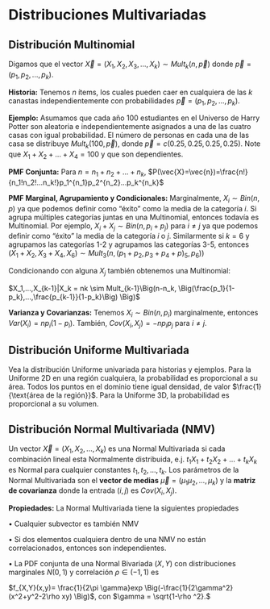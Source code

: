 # Distribuciones Multivariadas {#multi}

## Distribución Multinomial
Digamos que el vector $\vec{X}=(X_1, X_2,X_3,...,X_k)\sim Mult_k(n,\vec{p})$ donde $\vec{p}=(p_1,p_2,...,p_k)$.

$\textbf{Historia:}$ Tenemos $n$ ítems, los cuales pueden caer en cualquiera de las $k$ canastas independientemente con probabilidades $\vec{p}=(p_1,p_2,...,p_k)$.

$\textbf{Ejemplo:}$ Asumamos que cada año 100 estudiantes en el Universo de Harry Potter son aleatoria e independientemente asignados a una de las cuatro casas con igual probabilidad. El número de personas en cada una de las casa se distribuye $Mult_k(100, \vec{p})$, donde $\vec{p}=c(0.25,0.25,0.25,0.25).$ Note que $X_1 + X_2 + ... + X_4=100$ y que son dependientes.

$\textbf{PMF Conjunta:}$ Para $n=n_1+n_2+...+n_k$,
$P(\vec{X}=\vec{n})=\frac{n!}{n_1!n_2!...n_k!}p_1^{n_1}p_2^{n_2}...p_k^{n_k}$

$\textbf{PMF Marginal, Agrupamiento y Condicionales:}$ Marginalmente, $X_i \sim Bin(n,p)$ ya que podemos definir como "éxito" como la media de la categoría $i$. Si agrupa múltiples categorías juntas en una Multinomial, entonces todavía es Multinomial. Por ejemplo, $X_i + X_j \sim Bin(n, p_i + p_j)$ para $i \ne j$  ya que podemos definir como "éxito" la media de la categoría $i$ o $j$. Similarmente si $k=6$ y agrupamos las categorías 1-2 y agrupamos las categorías 3-5, entonces $(X_1 + X_2, X_3 + X_4, X_6) \sim Mult_3(n, (p_1+p_2, p_3+p_4+p)_5, p_6))$

Condicionando con alguna $X_j$ también obtenemos una Multinomial:

$X_1,...,X_{k-1}|X_k = nk \sim Mult_{k-1}\Big(n-n_k, \Big(\frac{p_1}{1-p_k},...,\frac{p_{k-1}}{1-p_k}\Big) \Big)$

$\textbf{Varianza y Covarianzas:}$ Tenemos $X_i \sim Bin(n,p_i)$ marginalmente, entonces $Var(X_i)=np_i(1-p_i)$. También, $Cov(X_i, X_j)=-np_ip_j$ para $i \ne j$.


## Distribución Uniforme Multivariada
Vea la distribución Uniforme univariada para historias y ejemplos. Para la Uniforme 2D en una región cualquiera, la probabilidad es proporcional a su área. Todos los puntos en el dominio tiene igual densidad, de valor $\frac{1}{\text{área de la región}}$. Para la Uniforme 3D, la probabilidad es proporcional a su volumen. 

## Distribución Normal Multivariada (NMV)
Un vector $\vec{X}=(X_1, X_2, ..., X_k)$ es una Normal Multivariada si cada combinación lineal esta Normalmente distribuida, e.j. $t_1X_1 + t_2 X_2 + ...+t_kX_k$ es Normal para cualquier constantes $t_1, t_2,...,t_k$. Los parámetros de la Normal Multivariada son el $\textbf{vector de medias}$ $\vec{\mu}=(\mu_1 \mu_2,...,\mu_k)$ y la $\textbf{matriz de covarianza}$ donde la entrada $(i,j)$ es $Cov(X_i,X_j)$.

$\textbf{Propiedades:}$ La Normal Multivariada tiene la siguientes propiedades

$\bullet$ Cualquier subvector es también NMV

$\bullet$ Si dos elementos cualquiera dentro de una NMV no están correlacionados, entonces son independientes.

$\bullet$ La PDF conjunta de una Normal Bivariada $(X,Y)$ con distribuciones marginales $N(0,1)$ y correlación $\rho \in (-1,1)$ es

$f_{X,Y}(x,y)= \frac{1}{2\pi \gamma}exp \Big(-\frac{1}{2\gamma^2}(x^2+y^2-2\rho xy) \Big)$,
con $\gamma = \sqrt{1-\rho ^2}.$
